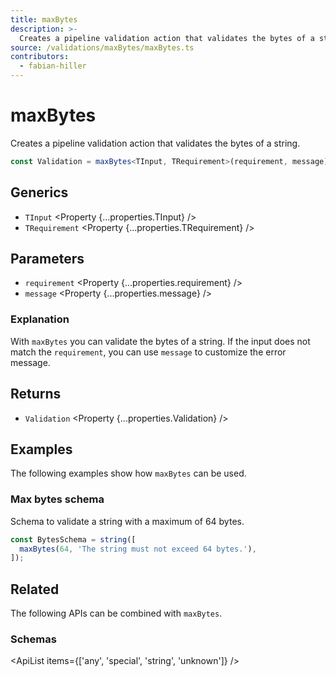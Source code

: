 ```yaml
---
title: maxBytes
description: >-
  Creates a pipeline validation action that validates the bytes of a string.
source: /validations/maxBytes/maxBytes.ts
contributors:
  - fabian-hiller
---
```



# maxBytes

Creates a pipeline validation action that validates the bytes of a string.

```ts
const Validation = maxBytes<TInput, TRequirement>(requirement, message);
```

## Generics

- `TInput` <Property {...properties.TInput} />
- `TRequirement` <Property {...properties.TRequirement} />

## Parameters

- `requirement` <Property {...properties.requirement} />
- `message` <Property {...properties.message} />

### Explanation

With `maxBytes` you can validate the bytes of a string. If the input does not match the `requirement`, you can use `message` to customize the error message.

## Returns

- `Validation` <Property {...properties.Validation} />

## Examples

The following examples show how `maxBytes` can be used.

### Max bytes schema

Schema to validate a string with a maximum of 64 bytes.

```ts
const BytesSchema = string([
  maxBytes(64, 'The string must not exceed 64 bytes.'),
]);
```

## Related

The following APIs can be combined with `maxBytes`.

### Schemas

<ApiList items={['any', 'special', 'string', 'unknown']} />

